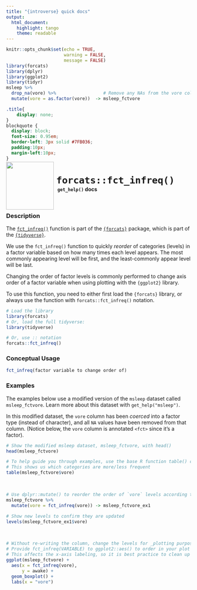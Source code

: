 ```yaml
---
title: "{introverse} quick docs"
output: 
  html_document:
    highlight: tango
    theme: readable
---
```



```r
knitr::opts_chunk$set(echo = TRUE, 
                      warning = FALSE, 
                      message = FALSE)
library(forcats)
library(dplyr)
library(ggplot2)
library(tidyr)
msleep %>%
  drop_na(vore) %>%                  # Remove any NAs from the vore column with tidyr::drop_na()
  mutate(vore = as.factor(vore))  -> msleep_fctvore
```

```css
.title{
    display: none;
}
blockquote {
  display: block;
  font-size: 0.95em;
  border-left: 3px solid #7FB036;
  padding:10px;
  margin-left:10px;
}
```

<div>
<br>
 <img src = "logo.png" style = "float:left;height:130px;margin-top:-30px;">
 <span style = "font-weight:bold;font-size:30px;"> 
  &nbsp;<code>forcats::fct_infreq()</code>
 </span>
 <br>
 <b>&nbsp;&nbsp;&nbsp;<code>get_help()</code> docs</b>
</div>
<br>

### Description

The [`fct_infreq()`](https://forcats.tidyverse.org/reference/fct_infreq.html) function is part of the [`{forcats}`](https://forcats.tidyverse.org/) package, which is part of the [`{tidyverse}`](https://www.tidyverse.org/).

We use the `fct_infreq()` function to quickly _reorder_ of categories (levels) in a factor variable based on how many times each level appears. The most commonly appearing level will be first, and the least-commonly appear level will be last. 

Changing the order of factor levels is commonly performed to change axis order of a factor variable when using plotting with the `{ggplot2}` library.

<!-- Add the following if the topic is a function that does NOT come with base R, and uncomment/fill in the subsequent multiline HTML comment: -->
To use this function, you need to either first load the `{forcats}` library, or always use the function with `forcats::fct_infreq()` notation.

```r
# Load the library
library(forcats)
# Or, load the full tidyverse:
library(tidyverse)

# Or, use :: notation
forcats::fct_infreq()
```


### Conceptual Usage 

```r
fct_infreq(factor variable to change order of)
```
### Examples

The examples below use a modified version of the `msleep` dataset called `msleep_fctvore`. Learn more about this dataset with `get_help("msleep")`.

In this modified dataset, the `vore` column has been _coerced_ into a factor type (instead of character), and all `NA` values have been removed from that column. (Notice below, the `vore` column is annotated `<fct>` since it's a factor).

```r
# Show the modified msleep dataset, msleep_fctvore, with head()
head(msleep_fctvore)

# To help guide you through examples, use the base R function table() count the number of each vore 
# This shows us which categories are more/less frequent
table(msleep_fctvore$vore)
```
<br>

```r
# Use dplyr::mutate() to reorder the order of `vore` levels according to frequency
msleep_fctvore %>%
  mutate(vore = fct_infreq(vore)) -> msleep_fctvore_ex1

# Show new levels to confirm they are updated
levels(msleep_fctvore_ex1$vore)
```

<br>

```r
# Without re-writing the column, change the levels for _plotting purposes only_
# Provide fct_infreq(VARIABLE) to ggplot2::aes() to order in your plot
# This affects the x-axis labeling, so it is best practice to clean up with `labs()`
ggplot(msleep_fctvore) +
  aes(x = fct_infreq(vore), 
      y = awake) + 
  geom_boxplot() + 
  labs(x = "vore")
```
